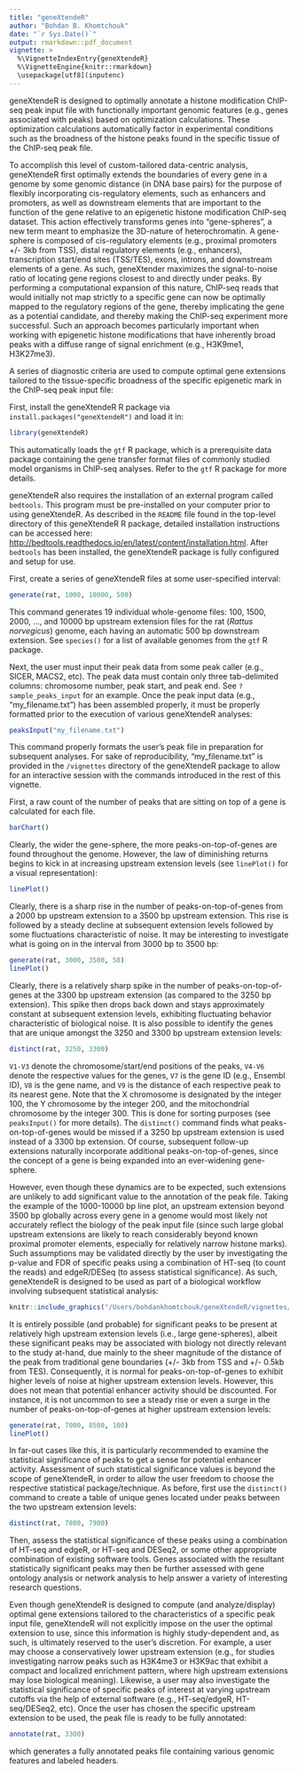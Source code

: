 ```yaml
---
title: "geneXtendeR"
author: "Bohdan B. Khomtchouk"
date: "`r Sys.Date()`"
output: rmarkdown::pdf_document
vignette: >
  %\VignetteIndexEntry{geneXtendeR}
  %\VignetteEngine{knitr::rmarkdown}
  \usepackage[utf8](inputenc)
---
```


geneXtendeR is designed to optimally annotate a histone modification ChIP-seq peak input file with functionally important genomic features (e.g., genes associated with peaks) based on optimization calculations.  These optimization calculations automatically factor in experimental conditions such as the broadness of the histone peaks found in the specific tissue of the ChIP-seq peak file.  

To accomplish this level of custom-tailored data-centric analysis, geneXtendeR first optimally extends the boundaries of every gene in a genome by some genomic distance (in DNA base pairs) for the purpose of flexibly incorporating cis-regulatory elements, such as enhancers and promoters, as well as downstream elements that are important to the function of the gene relative to an epigenetic histone modification ChIP-seq dataset.  This action effectively transforms genes into "gene-spheres", a new term meant to emphasize the 3D-nature of heterochromatin.  A gene-sphere is composed of cis-regulatory elements (e.g., proximal promoters +/- 3kb from TSS), distal regulatory elements (e.g., enhancers), transcription start/end sites (TSS/TES), exons, introns, and downstream elements of a gene.  As such, geneXtender maximizes the signal-to-noise ratio of locating gene regions closest to and directly under peaks. By performing a computational expansion of this nature, ChIP-seq reads that would initially not map strictly to a specific gene can now be optimally mapped to the regulatory regions of the gene, thereby implicating the gene as a potential candidate, and thereby making the ChIP-seq experiment more successful. Such an approach becomes particularly important when working with epigenetic histone modifications that have inherently broad peaks with a diffuse range of signal enrichment (e.g., H3K9me1, H3K27me3). 

A series of diagnostic criteria are used to compute optimal gene extensions tailored to the tissue-specific broadness of the specific epigenetic mark in the ChIP-seq peak input file:

First, install the geneXtendeR R package via `install.packages("geneXtendeR")` and load it in:

```r
library(geneXtendeR)
```

This automatically loads the `gtf` R package, which is a prerequisite data package containing the gene transfer format files of commonly studied model organisms in ChIP-seq analyses.  Refer to the `gtf` R package for more details.

geneXtendeR also requires the installation of an external program called `bedtools`.  This program must be pre-installed on your computer prior to using geneXtendeR.  As described in the `README` file found in the top-level directory of this geneXtendeR R package, detailed installation instructions can be accessed here: <http://bedtools.readthedocs.io/en/latest/content/installation.html>.  After `bedtools` has been installed, the geneXtendeR package is fully configured and setup for use.  

First, create a series of geneXtendeR files at some user-specified interval:

```r
generate(rat, 1000, 10000, 500)
```

This command generates 19 individual whole-genome files: 100, 1500, 2000, ..., and 10000 bp upstream extension files for the rat (*Rattus norvegicus*) genome, each having an automatic 500 bp downstream extension.  See `species()` for a list of available genomes from the `gtf` R package.

Next, the user must input their peak data from some peak caller (e.g., SICER, MACS2, etc).  The peak data must contain only three tab-delimited columns: chromosome number, peak start, and peak end.  See `?sample_peaks_input` for an example.  Once the peak input data (e.g., "my_filename.txt") has been assembled properly, it must be properly formatted prior to the execution of various geneXtendeR analyses:

```r
peaksInput("my_filename.txt")
```

This command properly formats the user's peak file in preparation for subsequent analyses.  For sake of reproducibility, "my_filename.txt" is provided in the `/vignettes` directory of the geneXtendeR package to allow for an interactive session with the commands introduced in the rest of this vignette.

First, a raw count of the number of peaks that are sitting on top of a gene is calculated for each file.

```r
barChart()
```

Clearly, the wider the gene-sphere, the more peaks-on-top-of-genes are found throughout the genome.  However, the law of diminishing returns begins to kick in at increasing upstream extension levels (see `linePlot()` for a visual representation):

```r
linePlot()
```

Clearly, there is a sharp rise in the number of peaks-on-top-of-genes from a 2000 bp upstream extension to a 3500 bp upstream extension.  This rise is followed by a steady decline at subsequent extension levels followed by some fluctuations characteristic of noise.  It may be interesting to investigate what is going on in the interval from 3000 bp to 3500 bp: 

```r
generate(rat, 3000, 3500, 50)
linePlot()
```

Clearly, there is a relatively sharp spike in the number of peaks-on-top-of-genes at the 3300 bp upstream extension (as compared to the 3250 bp extension).  This spike then drops back down and stays approximately constant at subsequent extension levels, exhibiting fluctuating behavior characteristic of biological noise.  It is also possible to identify the genes that are unique amongst the 3250 and 3300 bp upstream extension levels:

```r
distinct(rat, 3250, 3300)
```

`V1-V3` denote the chromosome/start/end positions of the peaks, `V4-V6` denote the respective values for the genes, `V7` is the gene ID (e.g., Ensembl ID), `V8` is the gene name, and `V9` is the distance of each respective peak to its nearest gene.  Note that the X chromosome is designated by the integer 100, the Y chromosome by the integer 200, and the mitochondrial chromosome by the integer 300.  This is done for sorting purposes (see `peaksInput()` for more details).   The `distinct()` command finds what peaks-on-top-of-genes would be missed if a 3250 bp upstream extension is used instead of a 3300 bp extension.  Of course, subsequent follow-up extensions naturally incorporate additional peaks-on-top-of-genes, since the concept of a gene is being expanded into an ever-widening gene-sphere.  

However, even though these dynamics are to be expected, such extensions are unlikely to add significant value to the annotation of the peak file.  Taking the example of the 1000-10000 bp line plot, an upstream extension beyond 3500 bp globally across every gene in a genome would most likely not accurately reflect the biology of the peak input file (since such large global upstream extensions are likely to reach considerably beyond known proximal promoter elements, especially for relatively narrow histone marks).  Such assumptions may be validated directly by the user by investigating the p-value and FDR of specific peaks using a combination of HT-seq (to count the reads) and edgeR/DESeq (to assess statistical significance).  As such, geneXtendeR is designed to be used as part of a biological workflow involving subsequent statistical analysis:

```r
knitr::include_graphics("/Users/bohdankhomtchouk/geneXtendeR/vignettes/workflow.pdf")
```


It is entirely possible (and probable) for significant peaks to be present at relatively high upstream extension levels (i.e., large gene-spheres), albeit these significant peaks may be associated with biology not directly relevant to the study at-hand, due mainly to the sheer magnitude of the distance of the peak from traditional gene boundaries (+/- 3kb from TSS and +/- 0.5kb from TES).  Consequently, it is normal for peaks-on-top-of-genes to exhibit higher levels of noise at higher upstream extension levels.  However, this does not mean that potential enhancer activity should be discounted.  For instance, it is not uncommon to see a steady rise or even a surge in the number of peaks-on-top-of-genes at higher upstream extension levels:

```r
generate(rat, 7000, 8500, 100)
linePlot()
```

In far-out cases like this, it is particularly recommended to examine the statistical significance of peaks to get a sense for potential enhancer activity.  Assessment of such statistical significance values is beyond the scope of geneXtendeR, in order to allow the user freedom to choose the respective statistical package/technique.  As before, first use the `distinct()` command to create a table of unique genes located under peaks between the two upstream extension levels:

```r
distinct(rat, 7800, 7900)
```

Then, assess the statistical significance of these peaks using a combination of HT-seq and edgeR, or HT-seq and DESeq2, or some other appropriate combination of existing software tools.  Genes associated with the resultant statistically significant peaks may then be further assessed with gene ontology analysis or network analysis to help answer a variety of interesting research questions.  

Even though geneXtendeR is designed to compute (and analyze/display) optimal gene extensions tailored to the characteristics of a specific peak input file, geneXtendeR will not explicitly impose on the user the optimal extension to use, since this information is highly study-dependent and, as such, is ultimately reserved to the user's discretion.  For example, a user may choose a conservatively lower upstream extension (e.g., for studies investigating narrow peaks such as H3K4me3 or H3K9ac that exhibit a compact and localized enrichment pattern, where high upstream extensions may lose biological meaning).  Likewise, a user may also investigate the statistical significance of specific peaks of interest at varying upstream cutoffs via the help of external software (e.g., HT-seq/edgeR, HT-seq/DESeq2, etc).  Once the user has chosen the specific upstream extension to be used, the peak file is ready to be fully annotated:

```r
annotate(rat, 3300)
```

which generates a fully annotated peaks file containing various genomic features and labeled headers.  
